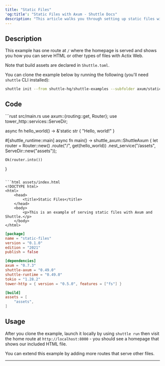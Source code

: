 ---
title: "Static Files"
'og:title': "Static Files with Axum - Shuttle Docs"
description: "This article walks you through setting up static files with Axum, a powerful Rust framework maintained by the Tokio-rs team."
---

## Description

This example has one route at `/` where the homepage is served and shows you how you can serve HTML or other types of files with Actix Web.

Note that build assets are declared in `Shuttle.toml`.

You can clone the example below by running the following (you'll need `shuttle` CLI installed):

```bash
shuttle init --from shuttle-hq/shuttle-examples --subfolder axum/static-files
```

## Code

<CodeGroup>
```rust src/main.rs
use axum::{routing::get, Router};
use tower_http::services::ServeDir;

async fn hello_world() -> &'static str {
    "Hello, world!"
}

#[shuttle_runtime::main]
async fn main() -> shuttle_axum::ShuttleAxum {
    let router = Router::new()
        .route("/", get(hello_world))
        .nest_service("/assets", ServeDir::new("assets"));

    Ok(router.into())
}
```

```html assets/index.html
<!DOCTYPE html>
<html>
    <head>
        <title>Static Files</title>
    </head>
    <body>
        <p>This is an example of serving static files with Axum and Shuttle.</p>
    </body>
</html>
```

```toml Cargo.toml
[package]
name = "static-files"
version = "0.1.0"
edition = "2021"
publish = false

[dependencies]
axum = "0.7.3"
shuttle-axum = "0.49.0"
shuttle-runtime = "0.49.0"
tokio = "1.28.2"
tower-http = { version = "0.5.0", features = ["fs"] }
```

```toml Shuttle.toml
[build]
assets = [
    "assets",
]
```
</CodeGroup>

## Usage

After you clone the example, launch it locally by using `shuttle run` then visit the home route at `http://localhost:8000` - you should see a homepage that shows our included HTML file.

You can extend this example by adding more routes that serve other files.

---

<Snippet file="other-frameworks.mdx" />

<Snippet file="check-examples.mdx" />
